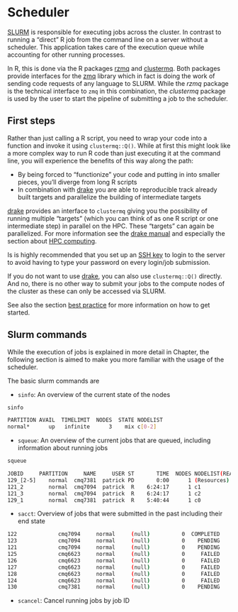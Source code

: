# Scheduler

[SLURM](https://slurm.schedmd.com/) is responsible for executing jobs across the cluster.
In contrast to running a "direct" R job from the command line on a server without a scheduler.
This application takes care of the execution queue while accounting for other running processes.

In R, this is done via the R packages [rzmq](https://github.com/ropensci/rzmq) and [clustermq](https://github.com/mschubert/clustermq).
Both packages provide interfaces for the [zmq](http://zeromq.org/) library which in fact is doing the work of sending code requests of any language to SLURM.
While the _rzmq_ package is the technical interface to `zmq` in this combination, the _clustermq_ package is used by the user to start the pipeline of submitting a job to the scheduler.

## First steps

Rather than just calling a R script, you need to wrap your code into a function and invoke it using `clustermq::Q()`.
While at first this might look like a more complex way to run R code than just executing it at the command line, you will experience the benefits of this way along the path:

- By being forced to "functionize" your code and putting in into smaller pieces, you'll diverge from long R scripts
- In combination with [drake](https://github.com/ropensci/drake) you are able to reproducible track already built targets and parallelize the building of intermediate targets

[drake](https://github.com/ropensci/drake) provides an interface to `clustermq` giving you the possibility of running multiple "targets" (which you can think of as one R script or one intermediate step) in parallel on the HPC.
These "targets" can again be parallelized.
For more information see the [drake manual](https://ropenscilabs.github.io/drake-manual/) and especially the section about [HPC computing](https://ropenscilabs.github.io/drake-manual/hpc.html).

Is is highly recommended that you set up an [SSH key](https://www.digitalocean.com/community/tutorials/how-to-configure-ssh-key-based-authentication-on-a-linux-server) to login to the server to avoid having to type your password on every login/job submission.

If you do not want to use [drake](https://github.com/ropensci/drake), you can also use `clustermq::Q()` directly.
And no, there is no other way to submit your jobs to the compute nodes of the cluster as these can only be accessed via SLURM.

See also the section [best practice](#best-practice) for more information on how to get started.

## Slurm commands

While the execution of jobs is explained in more detail in Chapter, the following section is aimed to make you more familiar with the usage of the scheduler.

The basic slurm commands are

- `sinfo`: An overview of the current state of the nodes

```sh
sinfo

PARTITION AVAIL  TIMELIMIT  NODES  STATE NODELIST
normal*      up   infinite      3    mix c[0-2]
```

- `squeue`: An overview of the current jobs that are queued, including information about running jobs

```sh
squeue

JOBID     PARTITION     NAME     USER ST       TIME  NODES NODELIST(REASON)
129_[2-5]    normal  cmq7381  patrick PD       0:00      1 (Resources)
121_2        normal  cmq7094  patrick  R    6:24:17      1 c1
121_3        normal  cmq7094  patrick  R    6:24:17      1 c2
129_1        normal  cmq7381  patrick  R    5:40:44      1 c0
```

- `sacct`: Overview of jobs that were submitted in the past including their end state

```sh
122             cmq7094     normal     (null)          0  COMPLETED      0:0
123             cmq7094     normal     (null)          0    PENDING      0:0
121             cmq7094     normal     (null)          0    PENDING      0:0
125             cmq6623     normal     (null)          0     FAILED      1:0
126             cmq6623     normal     (null)          0     FAILED      1:0
127             cmq6623     normal     (null)          0     FAILED      1:0
128             cmq6623     normal     (null)          0     FAILED      1:0
124             cmq6623     normal     (null)          0     FAILED      1:0
130             cmq7381     normal     (null)          0    PENDING      0:0
```

- `scancel`: Cancel running jobs by job ID
